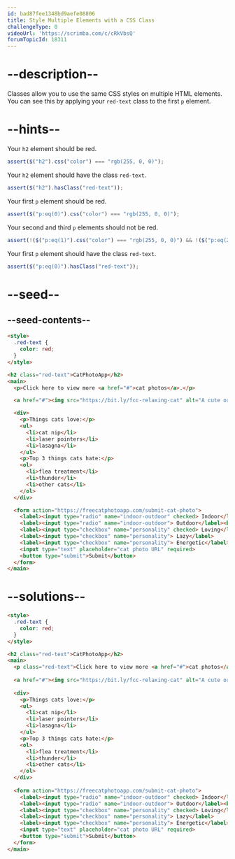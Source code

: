 ```yaml
---
id: bad87fee1348bd9aefe08806
title: Style Multiple Elements with a CSS Class
challengeType: 0
videoUrl: 'https://scrimba.com/c/cRkVbsQ'
forumTopicId: 18311
---
```


# --description--

Classes allow you to use the same CSS styles on multiple HTML elements. You can see this by applying your `red-text` class to the first `p` element.

# --hints--

Your `h2` element should be red.

```js
assert($("h2").css("color") === "rgb(255, 0, 0)");
```

Your `h2` element should have the class `red-text`.

```js
assert($("h2").hasClass("red-text"));
```

Your first `p` element should be red.

```js
assert($("p:eq(0)").css("color") === "rgb(255, 0, 0)");
```

Your second and third `p` elements should not be red.

```js
assert(!($("p:eq(1)").css("color") === "rgb(255, 0, 0)") && !($("p:eq(2)").css("color") === "rgb(255, 0, 0)"));
```

Your first `p` element should have the class `red-text`.

```js
assert($("p:eq(0)").hasClass("red-text"));
```

# --seed--

## --seed-contents--

```html
<style>
  .red-text {
    color: red;
  }
</style>

<h2 class="red-text">CatPhotoApp</h2>
<main>
  <p>Click here to view more <a href="#">cat photos</a>.</p>

  <a href="#"><img src="https://bit.ly/fcc-relaxing-cat" alt="A cute orange cat lying on its back."></a>

  <div>
    <p>Things cats love:</p>
    <ul>
      <li>cat nip</li>
      <li>laser pointers</li>
      <li>lasagna</li>
    </ul>
    <p>Top 3 things cats hate:</p>
    <ol>
      <li>flea treatment</li>
      <li>thunder</li>
      <li>other cats</li>
    </ol>
  </div>

  <form action="https://freecatphotoapp.com/submit-cat-photo">
    <label><input type="radio" name="indoor-outdoor" checked> Indoor</label>
    <label><input type="radio" name="indoor-outdoor"> Outdoor</label><br>
    <label><input type="checkbox" name="personality" checked> Loving</label>
    <label><input type="checkbox" name="personality"> Lazy</label>
    <label><input type="checkbox" name="personality"> Energetic</label><br>
    <input type="text" placeholder="cat photo URL" required>
    <button type="submit">Submit</button>
  </form>
</main>
```

# --solutions--

```html
<style>
  .red-text {
    color: red;
  }
</style>

<h2 class="red-text">CatPhotoApp</h2>
<main>
  <p class="red-text">Click here to view more <a href="#">cat photos</a>.</p>
  
  <a href="#"><img src="https://bit.ly/fcc-relaxing-cat" alt="A cute orange cat lying on its back."></a>
  
  <div>
    <p>Things cats love:</p>
    <ul>
      <li>cat nip</li>
      <li>laser pointers</li>
      <li>lasagna</li>
    </ul>
    <p>Top 3 things cats hate:</p>
    <ol>
      <li>flea treatment</li>
      <li>thunder</li>
      <li>other cats</li>
    </ol>
  </div>
  
  <form action="https://freecatphotoapp.com/submit-cat-photo">
    <label><input type="radio" name="indoor-outdoor" checked> Indoor</label>
    <label><input type="radio" name="indoor-outdoor"> Outdoor</label><br>
    <label><input type="checkbox" name="personality" checked> Loving</label>
    <label><input type="checkbox" name="personality"> Lazy</label>
    <label><input type="checkbox" name="personality"> Energetic</label><br>
    <input type="text" placeholder="cat photo URL" required>
    <button type="submit">Submit</button>
  </form>
</main>
```
